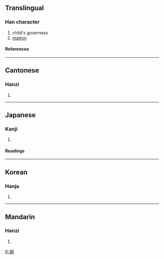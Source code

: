 ==Translingual==
===Han character===
{{Han char|rn=38|rad=女|as=05|sn=8|four=4745<sub>0</sub>|canj=女田卜戈 (VWYI)}}
# child's governess
# [[matron]]
====References====
{{Han ref|kx=0258.090|dkj=06159|dj=0523.150|hdz=21041.130|uh=59C6|ud=22982|bh=A969|bd=43369}}
----
==Cantonese==
===Hanzi===
{{yue-hanzi|jyut=|y=mou5}}
# {{defn|Cantonese}}
----
==Japanese==
===Kanji===
{{ja-kanji|grade=|rs=女05}}
# {{defn|Japanese}} 
====Readings====
{{ja-readings|on=[[ぼ]] (bo), [[も]] (mo)|kun=[[かしずき]] (kashizuki), [[うば]] (uba)}}
----
==Korean==
===Hanja===
{{ko-hanja|hangeul=모|rv=mo|mr=mo}}
# {{defn|Korean}}
----
==Mandarin==
===Hanzi===
{{cmn-hanzi|pin=[[mǔ]] ([[mu3]])|wg=mu<sup>3</sup>}}
# {{defn|Mandarin}}

[[fr:姆]]